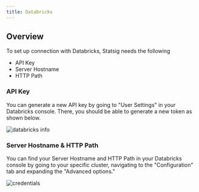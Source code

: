 ```yaml
---
title: Databricks
---
```


## Overview

To set up connection with Databricks, Statsig needs the following

- API Key
- Server Hostname
- HTTP Path

### API Key

You can generate a new API key by going to "User Settings" in your Databricks console. There, you should be able to generate a new token as shown below.

![databricks info](https://user-images.githubusercontent.com/108023879/188731186-ecdc0872-de06-4576-b387-fa08bdca447d.png)

### Server Hostname & HTTP Path

You can find your Server Hostname and HTTP Path in your Databricks console by going to your specific cluster, navigating to the "Configuration" tab and expanding the "Advanced options."

![credentials](https://user-images.githubusercontent.com/108023879/188737097-aaae54b7-081a-4989-8d85-370d9bfc8005.png)